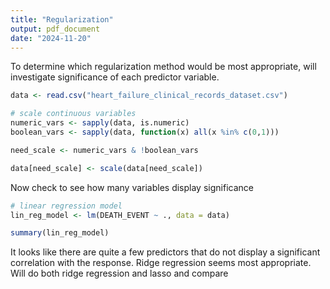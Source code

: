 ```yaml
---
title: "Regularization"
output: pdf_document
date: "2024-11-20"
---
```


To determine which regularization method would be most appropriate, will investigate significance of each predictor variable.

```r
data <- read.csv("heart_failure_clinical_records_dataset.csv")

# scale continuous variables
numeric_vars <- sapply(data, is.numeric)
boolean_vars <- sapply(data, function(x) all(x %in% c(0,1)))

need_scale <- numeric_vars & !boolean_vars

data[need_scale] <- scale(data[need_scale])
```

Now check to see how many variables display significance

```r
# linear regression model
lin_reg_model <- lm(DEATH_EVENT ~ ., data = data)

summary(lin_reg_model)
```

It looks like there are quite a few predictors that do not display a significant correlation with the response. Ridge regression seems most appropriate. Will do both ridge regression and lasso and compare 

```r

```

